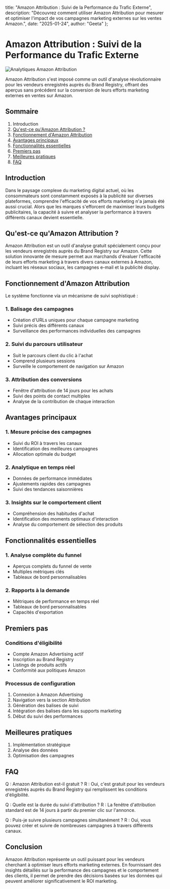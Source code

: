   title: "Amazon Attribution : Suivi de la Performance du Trafic Externe",
  description: "Découvrez comment utiliser Amazon Attribution pour mesurer et optimiser l'impact de vos campagnes marketing externes sur les ventes Amazon.",
  date: "2025-01-24",
  author: "Geeta"
};

# Amazon Attribution : Suivi de la Performance du Trafic Externe

![Analytiques Amazon Attribution](/images/blog/amazon-attribution.jpeg)

Amazon Attribution s'est imposé comme un outil d'analyse révolutionnaire pour les vendeurs enregistrés auprès du Brand Registry, offrant des aperçus sans précédent sur la conversion de leurs efforts marketing externes en ventes sur Amazon.

## Sommaire

1. Introduction
2. [Qu'est-ce qu'Amazon Attribution ?](#quest-ce-quamazon-attribution)
3. [Fonctionnement d'Amazon Attribution](#fonctionnement-damazon-attribution)
4. [Avantages principaux](#avantages-principaux)
5. [Fonctionnalités essentielles](#fonctionnalités-essentielles)
6. [Premiers pas](#premiers-pas)
7. [Meilleures pratiques](#meilleures-pratiques)
8. [FAQ](#faq)

## Introduction

Dans le paysage complexe du marketing digital actuel, où les consommateurs sont constamment exposés à la publicité sur diverses plateformes, comprendre l'efficacité de vos efforts marketing n'a jamais été aussi crucial. Alors que les marques s'efforcent de maximiser leurs budgets publicitaires, la capacité à suivre et analyser la performance à travers différents canaux devient essentielle.

## Qu'est-ce qu'Amazon Attribution ?

Amazon Attribution est un outil d'analyse gratuit spécialement conçu pour les vendeurs enregistrés auprès du Brand Registry sur Amazon. Cette solution innovante de mesure permet aux marchands d'évaluer l'efficacité de leurs efforts marketing à travers divers canaux externes à Amazon, incluant les réseaux sociaux, les campagnes e-mail et la publicité display.

## Fonctionnement d'Amazon Attribution

Le système fonctionne via un mécanisme de suivi sophistiqué :

### 1. Balisage des campagnes
- Création d'URLs uniques pour chaque campagne marketing
- Suivi précis des différents canaux
- Surveillance des performances individuelles des campagnes

### 2. Suivi du parcours utilisateur
- Suit le parcours client du clic à l'achat
- Comprend plusieurs sessions
- Surveille le comportement de navigation sur Amazon

### 3. Attribution des conversions
- Fenêtre d'attribution de 14 jours pour les achats
- Suivi des points de contact multiples
- Analyse de la contribution de chaque interaction

## Avantages principaux

### 1. Mesure précise des campagnes
- Suivi du ROI à travers les canaux
- Identification des meilleures campagnes
- Allocation optimale du budget

### 2. Analytique en temps réel
- Données de performance immédiates
- Ajustements rapides des campagnes
- Suivi des tendances saisonnières

### 3. Insights sur le comportement client
- Compréhension des habitudes d'achat
- Identification des moments optimaux d'interaction
- Analyse du comportement de sélection des produits

## Fonctionnalités essentielles

### 1. Analyse complète du funnel
- Aperçus complets du funnel de vente
- Multiples métriques clés
- Tableaux de bord personnalisables

### 2. Rapports à la demande
- Métriques de performance en temps réel
- Tableaux de bord personnalisables
- Capacités d'exportation

## Premiers pas

### Conditions d'éligibilité
- Compte Amazon Advertising actif
- Inscription au Brand Registry
- Listings de produits actifs
- Conformité aux politiques Amazon

### Processus de configuration
1. Connexion à Amazon Advertising
2. Navigation vers la section Attribution
3. Génération des balises de suivi
4. Intégration des balises dans les supports marketing
5. Début du suivi des performances

## Meilleures pratiques

1. Implémentation stratégique
2. Analyse des données
3. Optimisation des campagnes

## FAQ

Q : Amazon Attribution est-il gratuit ?
R : Oui, c'est gratuit pour les vendeurs enregistrés auprès du Brand Registry qui remplissent les conditions d'éligibilité.

Q : Quelle est la durée du suivi d'attribution ?
R : La fenêtre d'attribution standard est de 14 jours à partir du premier clic sur l'annonce.

Q : Puis-je suivre plusieurs campagnes simultanément ?
R : Oui, vous pouvez créer et suivre de nombreuses campagnes à travers différents canaux.

## Conclusion

Amazon Attribution représente un outil puissant pour les vendeurs cherchant à optimiser leurs efforts marketing externes. En fournissant des insights détaillés sur la performance des campagnes et le comportement des clients, il permet de prendre des décisions basées sur les données qui peuvent améliorer significativement le ROI marketing.

